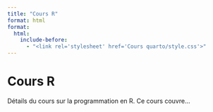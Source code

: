 ```yaml
---
title: "Cours R"
format: html
format:
  html:
    include-before:
      - "<link rel='stylesheet' href='Cours quarto/style.css'>"
---
```


# Cours R

Détails du cours sur la programmation en R. Ce cours couvre...
